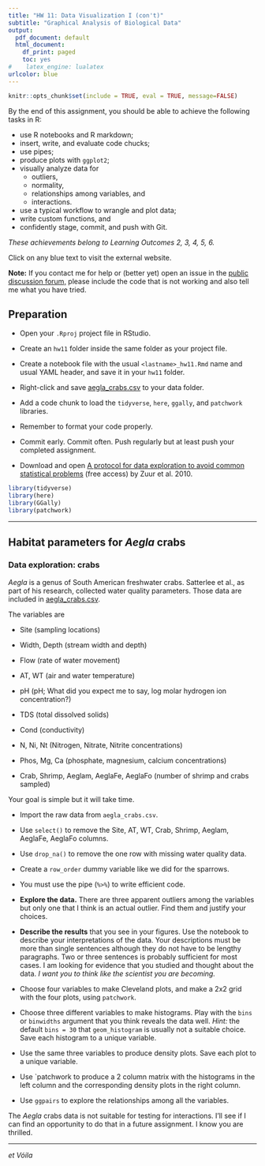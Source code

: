 ```yaml
---
title: "HW 11: Data Visualization I (con't)"
subtitle: "Graphical Analysis of Biological Data"
output:
  pdf_document: default
  html_document:
    df_print: paged
    toc: yes
#    latex_engine: lualatex
urlcolor: blue
---
```


```r
knitr::opts_chunk$set(include = TRUE, eval = TRUE, message=FALSE)
```


By the end of this assignment, you should be able to achieve the following tasks in R:

- use R notebooks and R markdown;
- insert, write, and evaluate code chucks; 
- use pipes; 
- produce plots with `ggplot2`;
- visually analyze data for 
  - outliers,
  - normality, 
  - relationships among variables, and
  - interactions.
- use a typical workflow to wrangle and plot data; 
- write custom functions, and
- confidently stage, commit, and push with Git.

*These achievements belong to Learning Outcomes 2, 3, 4, 5, 6.*

Click on any blue text to visit the external website.

**Note:** If you contact me for help or (better yet) open an issue in the [public discussion forum,](https://github.com/SEMO-GABD/public_discussion) please include the code that is not working and also tell me what you have tried.

## Preparation

- Open your `.Rproj` project file in RStudio.

- Create an `hw11` folder inside the same folder as your project file.

- Create a notebook file with the usual `<lastname>_hw11.Rmd` name and usual YAML header, and save it in your `hw11` folder. 

- Right-click and save [aegla_crabs.csv](https://raw.githubusercontent.com/SEMO-GABD/semo-gabd.github.io/master/assignments/hw11/aegla_crabs.csv) to your data folder.

- Add a code chunk to load the `tidyverse`, `here`, `ggally`, and `patchwork` libraries.

- Remember to format your code properly.

- Commit early. Commit often.  Push regularly but at least push your completed assignment.

- Download and open [A protocol for data exploration to avoid common statistical problems](https://besjournals.onlinelibrary.wiley.com/doi/10.1111/j.2041-210X.2009.00001.x) (free access) by Zuur et al. 2010. 


```r
library(tidyverse)
library(here)
library(GGally)
library(patchwork)
```

***

## Habitat parameters for *Aegla* crabs

### Data exploration: crabs

*Aegla* is a genus of South American freshwater crabs. Satterlee et al., as part of his research, collected water quality parameters. Those data are included in [aegla_crabs.csv](https://raw.githubusercontent.com/SEMO-GABD/semo-gabd.github.io/master/assignments/hw11/aegla_crabs.csv). 

The variables are

- Site (sampling locations)

- Width, Depth (stream width and depth)

- Flow (rate of water movement)

- AT, WT (air and water temperature)

- pH (pH; What did you expect me to say, log molar hydrogen ion concentration?)

- TDS (total dissolved solids)

- Cond (conductivity)

- N, Ni, Nt (Nitrogen, Nitrate, Nitrite concentrations)

- Phos, Mg, Ca (phosphate, magnesium, calcium concentrations)

- Crab, Shrimp, Aeglam, AeglaFe, AeglaFo (number of shrimp and crabs sampled)

Your goal is simple but it will take time.

- Import the raw data from `aegla_crabs.csv`.

- Use `select()` to remove the Site, AT, WT, Crab, Shrimp, Aeglam, AeglaFe, AeglaFo columns.

- Use `drop_na()` to remove the one row with missing water quality data.

- Create a `row_order` dummy variable like we did for the sparrows. 

- You must use the pipe (`%>%`) to write efficient code.

- **Explore the data.** There are three apparent outliers among the variables but only one that I think is an actual outlier. Find them and justify your choices.

- **Describe the results** that you see in your figures. Use the notebook to describe your interpretations of the data. Your descriptions must be more than single sentences although they do not have to be lengthy paragraphs. Two or three sentences is probably sufficient for most cases. I am looking for evidence that you studied and thought about the data.  *I want you to think like the scientist you are becoming.*

- Choose four variables to make Cleveland plots, and make a 2x2 grid with the four plots, using `patchwork`.

- Choose three different variables to make histograms. Play with the `bins` or `binwidths` argument that you think reveals the data well. *Hint:* the default `bins = 30` that `geom_histogram` is usually not a suitable choice. Save each histogram to a unique variable.

- Use the same three variables to produce density plots. Save each plot to a unique variable.

- Use `patchwork to produce a 2 column matrix with the histograms in the left column and the corresponding density plots in the right column.

- Use `ggpairs` to explore the relationships among all the variables. 

The *Aegla* crabs data is not suitable for testing for interactions. I'll see if I can find an opportunity to do that in a future assignment. I know you are thrilled.

***

*et Vóila*
